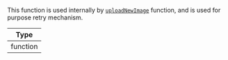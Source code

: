 This function is used internally by [`uploadNewImage`](../../../contexts/message_input_context.mdx#uploadnewimage) function, and is used for purpose retry mechanism.

| Type     |
| -------- |
| function |
